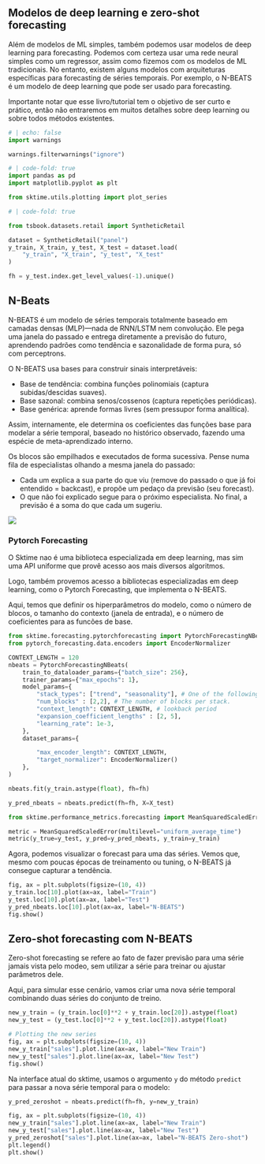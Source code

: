 ## Modelos de deep learning e zero-shot forecasting

Além de modelos de ML simples, também podemos usar modelos de deep learning para forecasting. Podemos com certeza usar uma rede neural simples como um regressor, assim como fizemos com os modelos de ML tradicionais. No entanto, existem alguns modelos com arquiteturas específicas para forecasting de séries temporais. Por exemplo, o N-BEATS é um modelo de deep learning que pode ser usado para forecasting.

::: {.callout-tip}

Importante notar que esse livro/tutorial tem o objetivo de ser curto e prático, então não entraremos em muitos detalhes sobre deep learning ou sobre todos métodos
existentes. 

:::


```python
# | echo: false
import warnings

warnings.filterwarnings("ignore")
```

```python
# | code-fold: true
import pandas as pd
import matplotlib.pyplot as plt

from sktime.utils.plotting import plot_series

```

```python
# | code-fold: true

from tsbook.datasets.retail import SyntheticRetail

dataset = SyntheticRetail("panel")
y_train, X_train, y_test, X_test = dataset.load(
    "y_train", "X_train", "y_test", "X_test"
)

fh = y_test.index.get_level_values(-1).unique()
```

## N-Beats
  
 N-BEATS é um modelo de séries temporais totalmente baseado em camadas densas (MLP)—nada de RNN/LSTM nem convolução. Ele pega uma janela do passado e entrega diretamente a previsão do futuro, aprendendo padrões como tendência e sazonalidade de forma pura, só com perceptrons.


O N-BEATS usa bases para construir sinais interpretáveis:

* Base de tendência: combina funções polinomiais (captura subidas/descidas suaves).
* Base sazonal: combina senos/cossenos (captura repetições periódicas).
* Base genérica: aprende formas livres (sem pressupor forma analítica).

Assim, internamente, ele determina os coeficientes das funções base para modelar a série temporal, baseado no histórico observado, fazendo uma espécie de meta-aprendizado interno.

Os blocos são empilhados e executados de forma sucessiva. Pense numa fila de especialistas olhando a mesma janela do passado:

* Cada um explica a sua parte do que viu (remove do passado o que já foi entendido = backcast), e propõe um pedaço da previsão (seu forecast).
* O que não foi explicado segue para o próximo especialista. No final, a previsão é a soma do que cada um sugeriu.

![](img/nbeats_simplified.png)


### Pytorch Forecasting

O Sktime nao é uma biblioteca especializada em deep learning, mas sim uma API
uniforme que provê acesso aos mais diversos algoritmos.

Logo, também provemos acesso a bibliotecas especializadas em deep learning, como o
Pytorch Forecasting, que implementa o N-BEATS.

Aqui, temos que definir os hiperparâmetros do modelo, como o número de blocos, o tamanho do contexto (janela de entrada), e o número de coeficientes para as funcões de base.

```python
from sktime.forecasting.pytorchforecasting import PytorchForecastingNBeats
from pytorch_forecasting.data.encoders import EncoderNormalizer

CONTEXT_LENGTH = 120
nbeats = PytorchForecastingNBeats(
    train_to_dataloader_params={"batch_size": 256},
    trainer_params={"max_epochs": 1},
    model_params={
        "stack_types": ["trend", "seasonality"], # One of the following values: “generic”, “seasonality” or “trend”.
        "num_blocks" : [2,2], # The number of blocks per stack. 
        "context_length": CONTEXT_LENGTH, # lookback period
        "expansion_coefficient_lengths" : [2, 5],
        "learning_rate": 1e-3,
    },
    dataset_params={

        "max_encoder_length": CONTEXT_LENGTH,
        "target_normalizer": EncoderNormalizer()
    },
)

nbeats.fit(y_train.astype(float), fh=fh)
```

```python
y_pred_nbeats = nbeats.predict(fh=fh, X=X_test)
```

```python

from sktime.performance_metrics.forecasting import MeanSquaredScaledError

metric = MeanSquaredScaledError(multilevel="uniform_average_time")
metric(y_true=y_test, y_pred=y_pred_nbeats, y_train=y_train)
```

Agora, podemos visualizar o forecast para uma das séries. Vemos que, mesmo
com poucas épocas de treinamento ou tuning, o N-BEATS já consegue capturar a tendência.

```python
fig, ax = plt.subplots(figsize=(10, 4))
y_train.loc[10].plot(ax=ax, label="Train")
y_test.loc[10].plot(ax=ax, label="Test")
y_pred_nbeats.loc[10].plot(ax=ax, label="N-BEATS")
fig.show()
```

## Zero-shot forecasting com N-BEATS

Zero-shot forecasting se refere ao fato de fazer previsão para uma série jamais
vista pelo modeo, sem utilizar a série para treinar ou ajustar parâmetros dele.

Aqui, para simular esse cenário, vamos criar uma nova série temporal combinando duas séries do conjunto de treino.

```python
new_y_train = (y_train.loc[0]**2 + y_train.loc[20]).astype(float)
new_y_test = (y_test.loc[0]**2 + y_test.loc[20]).astype(float)

# Plotting the new series
fig, ax = plt.subplots(figsize=(10, 4))
new_y_train["sales"].plot.line(ax=ax, label="New Train")
new_y_test["sales"].plot.line(ax=ax, label="New Test")
fig.show()
```

Na interface atual do sktime, usamos o argumento `y` do método `predict` para passar a nova série temporal para o modelo:

```python
y_pred_zeroshot = nbeats.predict(fh=fh, y=new_y_train)
```

```python
fig, ax = plt.subplots(figsize=(10, 4))
new_y_train["sales"].plot.line(ax=ax, label="New Train")
new_y_test["sales"].plot.line(ax=ax, label="New Test")
y_pred_zeroshot["sales"].plot.line(ax=ax, label="N-BEATS Zero-shot")
plt.legend()
plt.show()
```
